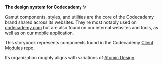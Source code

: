 

<Meta title="Gamut" />

**The design system for Codecademy ✨**

Gamut components, styles, and utilities are the core of the Codecademy brand shared across its websites.
They're most notably used on [codecademy.com](https://codecademy.com) but are also found on our internal websites and tools, as well as on our mobile application.

This storybook represents components found in the Codecademy [Client Modules](https://github.com/Codecademy/gamut) repo.

Its organization roughly aligns with variations of [Atomic Design](https://bradfrost.com/blog/post/atomic-web-design/).

<TableOfContents />

